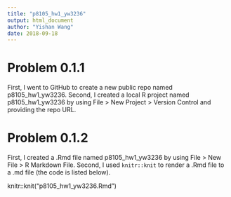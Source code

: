 ```yaml
---
title: "p8105_hw1_yw3236"
output: html_document
author: "Yishan Wang"
date: 2018-09-18
---
```


# Problem 0.1.1

First, I went to GitHub to create a new public repo named p8105_hw1_yw3236. Second, I created a local R project named p8105_hw1_yw3236 by using File > New Project > Version Control and providing the repo URL.

# Problem 0.1.2

First, I created a .Rmd file named p8105_hw1_yw3236 by using File > New File > R Markdown File. Second, I used `knitr::knit` to render a .Rmd file to a .md file (the code is listed below). 

knitr::knit("p8105_hw1_yw3236.Rmd")
